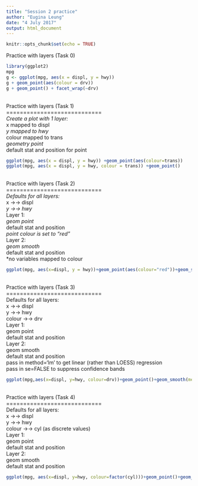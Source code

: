 ```yaml
---
title: "Session 2 practice"
author: "Eugina Leung"
date: "4 July 2017"
output: html_document
---
```


```r
knitr::opts_chunk$set(echo = TRUE)
```
Practice with layers (Task 0)
```r
library(ggplot2)
mpg
g <- ggplot(mpg, aes(x = displ, y = hwy))
g + geom_point(aes(colour = drv))
g + geom_point() + facet_wrap(~drv)
```
<br />
Practice with layers (Task 1)<br />
============================ <br />
*Create a plot with 1 layer: <br />
*x mapped to displ <br />
*y mapped to hwy <br />
*colour mapped to trans <br />
*geometry point <br />
*default stat and position for point <br />
```r
ggplot(mpg, aes(x = displ, y = hwy)) +geom_point(aes(colour=trans))
ggplot(mpg, aes(x = displ, y = hwy, colour = trans)) +geom_point()
```
<br />
Practice with layers (Task 2)<br />
============================ <br />
*Defaults for all layers:<br />
*x →→ displ <br />
*y →→ hwy <br />
*Layer 1: <br />
*geom point <br />
*default stat and position<br />
*point colour is set to "red" <br/>
*Layer 2: <br/>
*geom smooth <br/>
*default stat and position<br/>
*no variables mapped to colour <br/>
```r
ggplot(mpg, aes(x=displ, y = hwy))+geom_point(aes(colour="red"))+geom_smooth()
```
<br />
Practice with layers (Task 3)<br />
============================ <br />
Defaults for all layers:<br />
x →→ displ<br />
y →→ hwy<br />
colour →→ drv<br />
Layer 1:<br />
geom point<br />
default stat and position<br />
Layer 2:<br />
geom smooth<br />
default stat and position<br />
pass in method='lm' to get linear (rather than LOESS) regression<br />
pass in se=FALSE to suppress confidence bands<br />
```r
ggplot(mpg,aes(x=displ, y=hwy, colour=drv))+geom_point()+geom_smooth(method="lm", se=FALSE)
```
<br />
Practice with layers (Task 4)<br />
============================ <br />
Defaults for all layers:<br />
x →→ displ<br />
y →→ hwy<br />
colour →→ cyl (as discrete values)<br />
Layer 1:<br />
geom point<br />
default stat and position<br />
Layer 2:<br />
geom smooth<br />
default stat and position<br />
```r
ggplot(mpg, aes(x=displ, y=hwy, colour=factor(cyl)))+geom_point()+geom_smooth()
```
